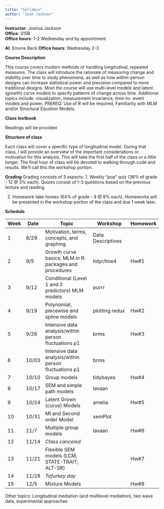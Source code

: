 ```yaml
---
title: "Syllabus"
author: "Josh Jackson"
---
```




**Instructor**: Joshua Jackson  
**Office**: 315B  
**Office hours**: 1-2 Wednesday and by appointment  

**AI**: Emorie Beck
**Office hours**: Wednesday 2-3

**Course Description** 

This course covers modern methods of handling longitudinal, repeated measures. The class will introduce the rationale of measuring change and stability over time to study phenomena, as well as how within-person designs can increase statistical power and precision compared to more traditional designs. Most the course will use multi-level models and latent (growth) curve models to specify patterns of change across time. Additional topics include: visualization, measurement invariance, time-to- event models and power. PREREQ: Use of R will be required, Familiarity with MLM and/or Structural Equation Models.

**Class textbook** 

Readings will be provided

**Structure of class**

Each class will cover a specific type of longitudinal model. During that class, I will provide an overview of the important considerations or motivation for this analysis. This will take the first half of the class or a little longer. The final hour of class will be devoted to walking through code and results. We'll call this the workshop portion.   

**Grading** 
Grading consists of 3 aspects: 
1. Weekly "pop" quiz (36% of grade - 12 @ 3% each). Quizes consist of 1-3 questions based on the previous lecture and reading. 

2. Homework take homes (64% of grade - 8 @ 8% each). Homeworks will be presented in the workshop portion of the class and due 1 week later. 

**Schedule**

| Week | Date  |  Topic                      | Workshop             | Homework |
-------|-------|------------------------------|----------------------|----------|
| 1    | 8/29  | Motivation, terms, concepts, and graphing     |  Data Descriptives |           |
| 2    | 9/5    | Growth curve basics; MLM in R: packages and procedures | tidyr/lme4 |   Hw#1             |
| 3    | 9/12   |  Conditional (Level 1 and 2 predictors) MLM models  | purrr  |                 |
| 4    | 9/19   |  Polynomial, piecewise and spline models   |  plotting redux     |  Hw#2      |
| 5    | 9/26   |  Intensive data analysis/within person fluctuations p1       |   brms   | Hw#3       |
| 6    | 10/03  | Intensive data analysis/within person fluctuations p1 | brms  |                     |
| 7    | 10/10  | Group models | tidybayes  | Hw#4         |
| 8    | 10/17   |   SEM and simple path models                    |  lavaan       |         |
| 9    | 10/24  | Latent Grown (curve) Models   |  amelia            |     Hw#5                 |
| 10   | 10/31  |   MI and Second order Model |   semPlot                 |                      |
| 11   | 11/7  |    Multiple group models |   lavaan          |    Hw#6                  |
| 12   | 11/14   |  *Class canceled*     |                   |                      |
| 13   | 11/21  |  Flexible SEM models (LCM, STATE-TRAIT; ALT-SR) |          |    Hw#7                  |
| 14   | 11/28  |  *Tofurkey day*           |                          |                      |
| 15   | 12/5  |  Mixture Models   |      |     Hw#8           |

Other topics: Longitudinal mediation (and multilevel mediation), two wave data, experimental approaches 
